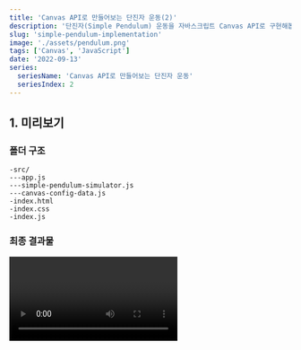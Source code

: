 ```yaml
---
title: 'Canvas API로 만들어보는 단진자 운동(2)'
description: '단진자(Simple Pendulum) 운동을 자바스크립트 Canvas API로 구현해봅시다.'
slug: 'simple-pendulum-implementation'
image: './assets/pendulum.png'
tags: ['Canvas', 'JavaScript']
date: '2022-09-13'
series:
  seriesName: 'Canvas API로 만들어보는 단진자 운동'
  seriesIndex: 2
---
```



## 1. 미리보기

### 폴더 구조

```
-src/
---app.js
---simple-pendulum-simulator.js
---canvas-config-data.js
-index.html
-index.css
-index.js
```

### 최종 결과물

<Video video={pendulumSwing} type="mp4" />

### 전체 소스코드

[공존의 깃허브: 단진자 운동](https://github.com/gongzone/implementations/tree/main/pendulum)

## 2. HTML,CSS 셋팅

본격적인 프로그래밍에 들어가기에 앞서, 문서 구조를 만들고 그 위에 기본적인 스타일을 적용한다.

**_index.html_**

```html{8,9,12}
<!DOCTYPE html>
<html lang="en">
  <head>
    <meta charset="UTF-8" />
    <meta http-equiv="X-UA-Compatible" content="IE=edge" />
    <meta name="viewport" content="width=device-width, initial-scale=1.0" />
    <title>Simple Pendulum</title>
    <link rel="stylesheet" href="index.css" />
    <script src="index.js" type="module"></script>
  </head>
  <body>
    <canvas id="canvas"></canvas>
  </body>
</html>
```

Canvas API는 JavaScript와 HTML `<canvas>` 엘리먼트를 통해 그래픽을 그리기위한 수단을 제공한다.
따라서 `<canvas id="canvas"></canvas>` 같이 id 선택자를 부여하여 자바스크립트를 이용하여 컨트롤할 수 있도록 만든다.

**_index.css_**

```css
* {
  margin: 0;
  padding: 0;
}

html {
  width: 100%;
  height: 100%;
}

body {
  width: 100%;
  height: 100%;
  background-color: black;
}

canvas {
  width: 100%;
  height: 100%;
}
```

## 3. Canvas 관련 데이터 설정

Canvas 설정에 관련된 데이터들을 정의한다. 
이 역시 별도의 클래스로 모듈화할 수 있지만, 간략하게 표현하기 위하여 해당 파일을 하나의 모듈로 취급하고 변수로서 선언하였다.
위 HTML `<script>` 태그에 `type="module"` 구문을 넣었기 때문에 `export`한 데이터들을 필요한 모듈에서 `import`할 수 있다.

**_src/canvas-config-data.js_**

```js
export const canvas = document.getElementById('canvas');
export const ctx = canvas.getContext('2d');
export const pixelRatio = window.devicePixelRatio;

export const getFullWidth = () => document.body.clientWidth;
export const getFullHeight = () => document.body.clientHeight;
```
`ctx`는 캔버스의 드로잉 컨텍스트 객체를 담고있다. 즉, 이 객체를 통해 그리기 관련 메소드를 사용할 수 있다.

`pixelRatio`는  현재 표시 장치의 물리적 픽셀과 CSS 픽셀의 비율을 가지고 있다.
**HiDPI, Retina**와 같은 고밀도 디스플레이는 같은 객체를 그릴 때 더 많은 픽셀을 사용하는데, 
이러한 디스플레이들과 표준 디스플레이 간의 렌더링 차이에 대응할 필요가 있다.
즉, `window.devicePixelRatio` 값을 통해 캔버스 스케일을 조정하지 않으면, 
고밀도 디스플레이에서는 화면 렌더링이 뿌옇게 나타날 수 있다는 것이다.

`getFullWidth`와 `getFullHeight`를 함수로 선언한 것은 리사이즈 시 문제를 고려하기 위해서이다. 
즉, 변수로 선언해두면 현재 시점 `<body>`의 내부 너비와 높이가 변수에 한번 할당되고 끝이지만, 
함수로 선언해두면 **호출한 시점**의 너비와 높이 값을 그때마다 반환 받을 수 있기 때문에 함수로 작성해 보았다.

## 4. App Class 구현

같은 결과물이라도 그 목표에 도달하기에는 여러 방법이 존재할 것이다. 
나는 단진자 운동 애니메이션을 구현하는 데에 있어 크게 **두 가지의 역할**로 모듈을 나누기로 했다.
하나는 Canvas 화면을 조정하여 화면에 시뮬레이터를 렌더링하는 `App Class`이며, 
다른 하나는 단진자 운동 관련 데이터를 계산하고 필요한 객체를 그리는 역할의 `SimplePendulumSimulator Class`이다.
이번 장에서는 `App Class`를 구현해보도록 하겠다.

추가적으로, 
이 글의 목표는 <Link to="/posts/simple-pendulum-theory">앞선 글</Link>에서 언급한 내용을 바탕으로 
실제 단진자 운동의 모션을 구현해내는 것이다. 그 이상의 기능 추가나 확장성은 기대하지 않는다.


**_src/app.js_**

```js
import { 
  canvas, 
  ctx, 
  pixelRatio, 
  getFullWidth, 
  getFullHeight 
  } from './canvas-config-data.js';

class App {
  #simulator;

  constructor(simulator) {
    this.#simulator = simulator; // 외부로부터 simulator를 받아온다.

    this.#adjustCanvasScale();
    addEventListener('resize', this.#adjustCanvasScale.bind(this)); // 리사이즈 시에도 스케일을 조정한다.
  }

  // Canvas 스케일(화면 비율)을 조정한다.
  #adjustCanvasScale() {
    canvas.width = getFullWidth() * pixelRatio;
    canvas.height = getFullHeight() * pixelRatio;
    ctx.scale(pixelRatio, pixelRatio);
  }

  // 해당 시뮬레이션을 애니메이션으로 화면에 렌더링한다.
  render() {
    window.requestAnimationFrame(this.render.bind(this));
    ctx.clearRect(0, 0, getFullWidth(), getFullHeight());

    this.#simulator.run(); // 시뮬레이터를 실행시킨다.
  }
}

export default App;
```

## 5. 단진자 시뮬레이터(SimplePendulumSimulator) Class 구현

먼저 앞선 글의 내용을 복기해보고 코드를 확인해보자.

<Callout>
(1) 우리의 목표는 프레임마다 추의 중심점이 위치하는 x좌표와 y좌표를 찾는 것이다.

(2) 그 위치를 찾기 위한 공식을 구한다.

- x = Length \* sin(θ) + 축(Pivot)의 x좌표
- y = Length \* cos(θ) + 축(Pivot)의 y좌표

(3) 변수인 각의 크기를 얻기 위해 각가속도를 계산해야 한다.

(4) 중력 수직 성분의 힘이 진자에 가하는 알짜힘(Net Force)이 됨으로 그 힘을 통해 각가속도를 구할 수 있다.

- 중력 수직 성분의 힘(F) = m \* gsin(θ)
- 각가속도(F / m) = g \* sin(θ)
</Callout>

**_src/simple-pendulum-simulator.js_**

```js
import { 
  ctx, 
  getFullWidth 
  } from './canvas-config-data.js';

class SimplePendulumSimulator {
  #length;
  #gravity;

  #angle;
  #angularVelocity;
  #angularAccerelation;

  constructor() {
    this.#length = 400; // 줄의 길이 (임의 할당)
    this.#gravity = 0.00098; // 중력 가속도 (임의 할당)

    this.#angle = Math.PI / 4; // 초기 각의 크기 설정 (임의 할당)
    this.#angularVelocity = 0; // 초기 각속도 (정지 상태)
    this.#angularAccerelation = 0; // 초기 각가속도 (정지 상태)
  }

  // 축의 좌표 계산
  get #pivotPosition() {
    return {
      x: getFullWidth() / 2,
      y: -5,
    };
  }

  // 추의 중심점 좌표 계산
  get #targetPosition() {
    return {
      x: this.#length * Math.sin(this.#angle) + this.#pivotPosition.x,
      y: this.#length * Math.cos(this.#angle) + this.#pivotPosition.y + 5,
    };
  }

  // 추 그리기
  #drawBob() {
    ctx.beginPath();
    ctx.fillStyle = 'orange';
    ctx.arc(this.#targetPosition.x, this.#targetPosition.y, 40, 0, Math.PI * 2, false);
    ctx.fill();
    ctx.closePath();
  }

  // 줄 그리기
  #drawLine() {
    ctx.beginPath();
    ctx.strokeStyle = 'orange';
    ctx.lineWidth = 8;
    ctx.moveTo(this.#pivotPosition.x, this.#pivotPosition.y);
    ctx.lineTo(this.#targetPosition.x, this.#targetPosition.y);
    ctx.stroke();
    ctx.closePath();
  }

  // 각의 크기 값 업데이트 (적분 개념)
  #updateAngle() {
    this.#angularAccerelation = -1 * this.#gravity * Math.sin(this.#angle); // 각가속도 계산 공식 대입
    this.#angularVelocity += this.#angularAccerelation;
    this.#angle += this.#angularVelocity;
  }

  // 시뮬레이터 구동
  run() {
    this.#drawBob();
    this.#drawLine();
    this.#updateAngle();
  }
}

export default SimplePendulumSimulator;
```

몇 가지 사항들을 짚고 넘어가보자.

바닐라 자바스크립트에서도 해쉬 `#` prefix 를 추가해 private class 필드를 선언할 수 있게 되었다. (ES2019)

`this.#gravity`는 중력가속도를 의미하는데 값이 왜 0.00098인지 의아할 수 있다. 
실제 자연계에서의 중력가속도는 약 9.8 m / s^2 이다.
하지만 캔버스 세계에서는 픽셀 단위이기 때문에 단위가 불일치 하다. 따라서 나는 임의로 1/10000 을 곱해 스케일을 조정하였다.

`this.#angle`에 Math.PI / 4 값을 할당해 초기에 45도인 상태에서 시작하게 만들었다.

`get #pivotPosition()`에서 y 값에 -5를 할당한 것은 단진자가 스윙할 때, 붕 뜨는 영역이 생기기 때문이다.

`#updateAngle()`에서 기존 각가속도 계산 공식에 -1를 곱한 것은 부호를 바꿔 올바른 방향으로 스윙하기 위해서이다.

`run()` 메소드 만이 외부에서 사용하도록 제공되는 인터페이스이다.

## 6. 마무리 작업

마지막 작업으로서 클라이언트 단에서 `App class`에 시뮬레이터 의존성을 주입하고 (**dependency injection**),
`render()` 메소드를 호출한다.

**_index.js_**

```js
import App from './src/app.js';
import SimplePendulumSimulator from './src/simple-pendulum-simulator.js';

const app = new App(new SimplePendulumSimulator());
app.render();
```
여기까지 마쳤다면, 단진자의 아름답고 우아한 스윙을 느긋하게 감상해보자.

<Callout kind="info">
  단진자의 가정에서 볼 수 있듯이 공기 저항력 같은 마찰력을 고려하지 않았기 때문에 우리의 진자는 영원히 같은 진폭을 유지하며 흔들릴 것입니다. 
  임의로 저항력을 주어 제동이 걸리게 하고 싶다면 아래와 같은 코드를 추가하면 됩니다.

  `this.angularVelocity *= 0.99 (damping value)`

  이렇게 하면 속도가 점차 줄기 때문에 damping effect(감쇠 효과)을 얻을 수 있습니다.
</Callout>